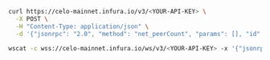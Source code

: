 
<Tabs>
  <TabItem value="curl">

```bash
curl https://celo-mainnet.infura.io/v3/<YOUR-API-KEY> \
  -X POST \
  -H "Content-Type: application/json" \
  -d '{"jsonrpc": "2.0", "method": "net_peerCount", "params": [], "id": 1}'
```

  </TabItem>
    <TabItem value="WSS">

```bash
wscat -c wss://celo-mainnet.infura.io/ws/v3/<YOUR-API-KEY> -x '{"jsonrpc": "2.0", "method": "net_peerCount", "params": [], "id": 1}'
```

  </TabItem>
</Tabs>

